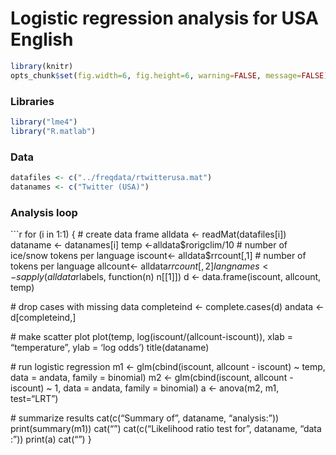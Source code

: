 # Logistic regression analysis for USA English

```r
library(knitr)
opts_chunk$set(fig.width=6, fig.height=6, warning=FALSE, message=FALSE)
```

### Libraries

```r
library("lme4")
library("R.matlab")
```

### Data

```r
datafiles <- c("../freqdata/rtwitterusa.mat")
datanames <- c("Twitter (USA)")
```

### Analysis loop

```r
for (i in 1:1)  {
  # create data frame
  alldata <- readMat(datafiles[i])
  dataname <- datanames[i]
  temp <-alldata$rorigclim/10
  # number of ice/snow tokens per language
  iscount<- alldata$rrcount[,1]
  # number of tokens per language
  allcount<- alldata$rrcount[,2]
  langnames <- sapply(alldata$rlabels, function(n) n[[1]])
  d <- data.frame(iscount, allcount, temp)

  # drop cases with missing data
  completeind <- complete.cases(d)
  andata <- d[completeind,]

  # make scatter plot
  plot(temp, log(iscount/(allcount-iscount)), xlab = "temperature", ylab = 'log odds')
  title(dataname)

  # run logistic regression
  m1 <- glm(cbind(iscount, allcount - iscount) ~ temp, data = andata, family = binomial)
  m2 <- glm(cbind(iscount, allcount - iscount) ~ 1, data = andata, family = binomial)
  a <- anova(m2, m1, test="LRT")

  #  summarize results
  cat(c("Summary of", dataname, "analysis:\n"))
  print(summary(m1))
  cat("\n\n\n\n")
  cat(c("Likelihood ratio test for", dataname, "data :\n"))
  print(a)
  cat("\n\n")
}

